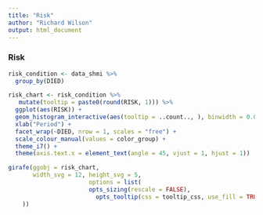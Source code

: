 ---
title: "Risk"
author: "Richard Wilson"
output: html_document
---

### Risk

```{r risk,  results = "asis"}

risk_condition <- data_shmi %>%  
  group_by(DIED)

risk_chart <- risk_condition %>%
   mutate(tooltip = paste0(round(RISK, 1))) %>%
  ggplot(aes(RISK)) +
  geom_histogram_interactive(aes(tooltip = ..count.., ), binwidth = 0.05) +
  xlab("Period") +
  facet_wrap(~DIED, nrow = 1, scales = "free") +
  scale_colour_manual(values = color_group) +
  theme_i7() +
  theme(axis.text.x = element_text(angle = 45, vjust = 1, hjust = 1))

```

```{r risk__chart chart tab, include = TRUE, fig.hieght = 5,fig.width = 12}

girafe(ggobj = risk_chart,
       width_svg = 12, height_svg = 5,
                       options = list(
                       opts_sizing(rescale = FALSE),
                         opts_tooltip(css = tooltip_css, use_fill = TRUE)
    ))
``` 
 